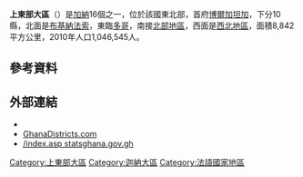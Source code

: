 {{NoteTA
|G1=Country
}}
{{Infobox settlement
| name = 上東部大區
| official_name = 
| type = {{le|大區 (迦納)|Regions of Ghana|大區}}
| image_skyline = Rocks in the Tongo Hills, Gorogo, Upper East Region, Ghana.JPG
| image_caption = 位於湯戈丘的岩層
| image_map = File:Upper_East_in_Ghana_2018.svg
| mapsize = 250px
| map_caption = 上東部大區位於迦納的位置
| image_map1 = 
| map_caption1 = 
| subdivision_type1 = 國家
| subdivision_name1 = [[加纳|加纳]]
| leader_title = 大區首長
| leader_name = Paulina Patience Abagaye<ref>{{Cite web |url=http://www.ghana.gov.gh/index.php/governance/regional-ministers |title=存档副本 |access-date=2022-01-30 |archive-date=2012-01-03 |archive-url=https://web.archive.org/web/20120103194849/http://www.ghana.gov.gh/index.php/governance/regional-ministers }}</ref>
| leader_title1 =
| leader_name1 =
| seat_type = 首府
| seat = [[博爾加坦加|博爾加坦加]]
| area_total_km2 = 8,842
| area_footnotes = <ref>{{cite web |url=http://ghanadistricts.com/region/?r=8&sa=102 |title=Upper East Region |access-date=2010-10-15 |publisher=Ghanadistricts.com |archive-url=https://web.archive.org/web/20110711092549/http://ghanadistricts.com/region/?r=8&sa=102 |archive-date=2011-07-11 |url-status=dead }}</ref>
| area_rank = [[迦納大區面積列表|第9名]]
| population_total = 1,046,545
| population_as_of = 2010年普查
| population_footnotes = <ref name="Upper East Region Population">{{cite web|url=http://www.statsghana.gov.gh/docfiles/2010phc/Census2010_Summary_report_of_final_results.pdf|title=Upper East Region – Population|access-date=2013-01-20|publisher=statsghana.gov.gh|archive-date=2013-09-25|archive-url=https://web.archive.org/web/20130925192147/http://www.statsghana.gov.gh/docfiles/2010phc/Census2010_Summary_report_of_final_results.pdf}}</ref>
| population_rank = [[迦納大區人口列表|第9名]]
| population_density_km2 = auto
| demographics_type1 = [[购买力平价|购买力平价]]
| demographics1_footnotes = 
| demographics1_title1 = 年
| demographics1_info1 = 2013
| demographics1_title2 = 人均
| demographics1_info2 = $5,150
| demographics_type2 = [[国内生产总值|国内生产总值]]
| demographics2_title1 = 年
| demographics2_info1 = 2013
| demographics2_title2 = 人均
| demographics2_info2 = $2,500
| blank_name_sec2 = [[人类发展指数|人类发展指数]] {{nobold|(2017)}}
| blank_info_sec2 = 0.520<ref name="GlobalDataLab">{{Cite web|url=https://hdi.globaldatalab.org/areadata/shdi/|title=Sub-national HDI - Area Database - Global Data Lab|website=hdi.globaldatalab.org|language=en|access-date=2018-09-13|archive-date=2018-09-23|archive-url=https://web.archive.org/web/20180923120638/https://hdi.globaldatalab.org/areadata/shdi/}}</ref><br/>{{color|#900|低}} · [[加纳各地区人类发展指数列表|列表]]
| parts_type = 縣份
| parts_style = para
| p1 = 10個縣份
| iso_code = [[ISO_3166-2:GH|GH-UE]]
| timezone = [[格林尼治標準時間|GMT]]
| area_code = [[迦納電話號碼|039]]
}}

'''上東部大區'''（{{lang-en|Upper East Region}}）是[[加納|加納]]16個{{le|大區 (迦納)|Regions of Ghana|大區}}之一，位於該國東北部，首府[[博爾加坦加|博爾加坦加]]，下分10縣，北面是[[布基納法索|布基納法索]]，東臨[[多哥|多哥]]，南接[[北部地區_(加納)|北部地區]]，西面是[[西北地區_(加納)|西北地區]]，面積8,842平方公里，2010年人口1,046,545人{{R|Upper East Region Population}}。

==參考資料==
{{Reflist}}

==外部連結==
* {{statoids|id=ygh|title=Districts of Ghana}}
* [https://web.archive.org/web/20051220143612/http://www.ghanadistricts.com/index.asp GhanaDistricts.com]
* [http://www.statsghana.gov.gh/cen_surv.html /index.asp statsghana.gov.gh] {{Wayback|url=http://www.statsghana.gov.gh/cen_surv.html |date=20201203125108 }}

{{coord|10|45|N|0|45|W|region:GH_type:adm1st|display=title}}

{{Ghana}}
{{Authority control}}

{{DEFAULTSORT:Upper East Region}}
[[Category:上東部大區|Category:上東部大區]]
[[Category:迦納大區|Category:迦納大區]]
[[Category:法語國家地區|Category:法語國家地區]]

{{Ghana-geo-stub}}